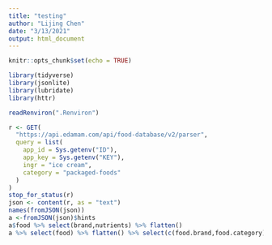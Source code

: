 ---
title: "testing"
author: "Lijing Chen"
date: "3/13/2021"
output: html_document
---

```{r setup, include=FALSE}
knitr::opts_chunk$set(echo = TRUE)
```

```{r}
library(tidyverse)
library(jsonlite)
library(lubridate)
library(httr)
```

```{r}
readRenviron(".Renviron")
```

```{r}
r <- GET(
  "https://api.edamam.com/api/food-database/v2/parser",
  query = list(
    app_id = Sys.getenv("ID"),
    app_key = Sys.getenv("KEY"),
    ingr = "ice cream",
    category = "packaged-foods"
  )
)
stop_for_status(r)
json <- content(r, as = "text")
names(fromJSON(json))
a <-fromJSON(json)$hints
a$food %>% select(brand,nutrients) %>% flatten()
a %>% select(food) %>% flatten() %>% select(c(food.brand,food.category))
```
